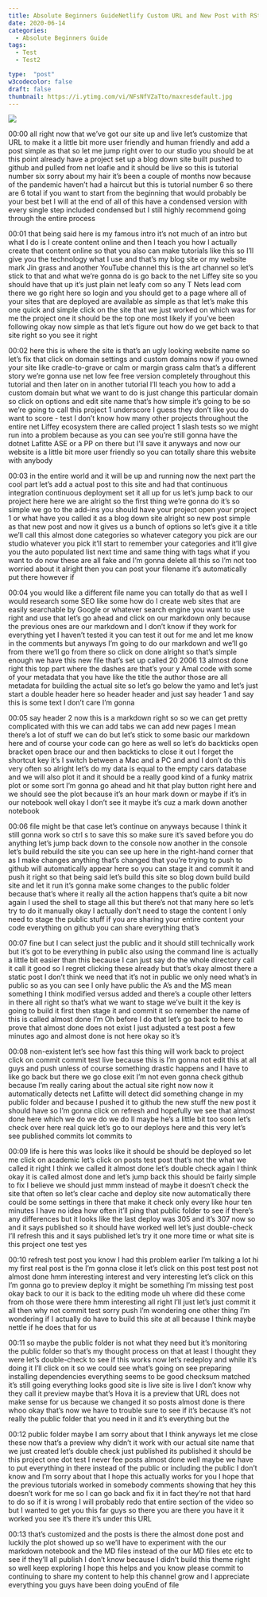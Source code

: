 ```yaml
---
title: Absolute Beginners GuideNetlify Custom URL and New Post with RStudio Blogdown Hugo
date: 2020-06-14
categories:
  - Absolute Beginners Guide
tags:
  - Test
  - Test2

type:  "post"
w3codecolor: false
draft: false
thumbnail: https://i.ytimg.com/vi/NFsNfVZaTto/maxresdefault.jpg
---
```


<a href="https://www.youtube.com/watch?v=NFsNfVZaTto">
<img src="auto-posts/images/57-AbsoluteBeginnersGuide-BlogdownHugotoGitHubwithRStudio.mp4.jpg">
</a>









00:00
all right now that we've got our site up and live let's customize that URL to
make it a little bit more user friendly and human friendly and add a post simple
as that so let me jump right over to our studio you should be at this point
already have a project set up a blog down site built pushed to github and
pulled from net loafie and it should be live so this is tutorial number six
sorry about my hair it's been a couple of months now because of the pandemic
haven't had a haircut but this is tutorial number 6 so there are 6 total
if you want to start from the beginning that would probably be your best bet I
will at the end of all of this have a condensed version with every single step
included condensed but I still highly recommend going through the entire process

00:01
that being said here is my famous intro it's not much of an intro but what I do
is I create content online and then I teach you how I actually create that
content online so that you also can make
tutorials like this so I'll give you the
technology what I use and that's my blog site or my website mark Jin grass and
another YouTube channel this is the art channel so let's stick to that and what
we're gonna do is go back to the net Liffey site so you should have that up
it's just plain net leafy com so any T Nets lead com there we go right here
so login and you should get to a page where all of your sites that are
deployed are available as simple as that let's make this one quick and simple
click on the site that we just worked on which was for me the project one it
should be the top one most likely if you've been following okay now simple as
that let's figure out how do we get back to that site right so you see it right

00:02
here this is where the site is that's an ugly
looking website name so let's fix that click on domain settings and custom
domains now if you owned your site like cradle-to-grave
or calm or margin grass calm that's a different story
we're gonna use net low fee free version completely throughout this
tutorial and then later on in another tutorial I'll teach you how to add a
custom domain but what we want to do is just change this particular domain so
click on options and edit site name that's how simple it's going to be so
we're going to call this project 1 underscore I guess they don't like you
do want to score - test I don't know how many other projects throughout the
entire net Liffey ecosystem there are called project 1 slash tests so we might
run into a problem because as you can see you're still gonna have the dotnet
Lafitte ASE or a PP on there but I'll save it anyways and now our website is a
little bit more user friendly so you can totally share this website with anybody

00:03
in the entire world and it will be up and running now the
next part the cool part let's add a actual post to this site and had that
continuous integration continuous deployment set it all up for us let's
jump back to our project here here we are alright so the first thing we're gonna
do it's so simple we go to the add-ins you should have your project open your
project 1 or what have you called it as a blog down site alright so new post
simple as that new post and now it gives
us a bunch of options so let's give it a title we'll call this almost done
categories so whatever category you pick are our studio whatever you pick it'll
start to remember your categories and it'll give you the auto populated list
next time and same thing with tags what if you want to do now these are all fake
and I'm gonna delete all this so I'm not too worried about it
alright then you can post your filename it's automatically put there however if

00:04
you would like a different file name you can totally do that as well I would
research some SEO like some how do I create web sites that are easily
searchable by Google or whatever search engine you want to use right and use
that let's go ahead and click on our markdown only because the previous ones
are our markdown and I don't know if they work for everything yet I haven't
tested it you can test it out for me and let me know in the comments but anyways
I'm going to do our markdown and we'll go from there we'll go from
there so click on done alright so that's simple enough we have this new file
that's set up called 20 2006 13 almost done right this top part where the
dashes are that's your y Amal code with some of your metadata that you have like
the title the author those are all metadata for building the actual site so
let's go below the yamo and let's just start a double header here so header
header and just say header 1 and say this is some text I don't care I'm gonna

00:05
say header 2 now this is a markdown right so so we can get pretty
complicated with this we can add tabs we can add new pages I mean there's a lot
of stuff we can do but let's stick to some basic our markdown here and of
course your code can go here as well so let's do backticks
open bracket open brace our and then backticks to close it out I forget the
shortcut key it's I switch between a Mac and a PC and and I don't do this very
often so alright let's do my data is equal to the empty cars database and we
will also plot it and it should be a really good kind of a funky matrix plot
or some sort I'm gonna go ahead and hit that play button right here and we
should see the plot because it's an hour mark down or maybe if it's in our
notebook well okay I don't see it maybe it's cuz a mark down another notebook

00:06
file might be that case let's continue on anyways because I think it still
gonna work so ctrl s to save this so make sure it's saved before you do
anything let's jump back down to the console now another in the console let's
build rebuild the site you can see up here in the right-hand corner that as I
make changes anything that's changed that you're trying to push to github
will automatically appear here so you can stage it and commit it and push it
right so that being said let's build this site so blog down build build site
and let it run it's gonna make some changes to the public folder because
that's where it really all the action happens
that's quite a bit now again I used the shell to stage all this but there's not
that many here so let's try to do it manually okay I actually don't need to
stage the content I only need to stage the public stuff if you are sharing your
entire content your code everything on github you can share everything that's

00:07
fine but I can select just the public and it should still technically work but
it's got to be everything in public also using the command line is actually a
little bit easier than this because I can just say do the whole directory call
it call it good so I regret clicking these already but
that's okay almost there a static post I don't think we need that it's not in
public we only need what's in public so as you can see I only have public the
A's and the MS mean something I think modified versus added and there's a
couple other letters in there all right so that's what we want to stage we've
built it the key is going to build it first then stage it and commit it so
remember the name of this is called almost done I'm Oh before I do that
let's go back to here to prove that almost done does not exist I just
adjusted a test post a few minutes ago and almost done is not here okay so it's

00:08
non-existent let's see how fast this thing will work back to project click on
commit commit test live because this is I'm gonna not edit this at all guys and
push unless of course something drastic happens and I have to like go back but
there we go close exit I'm not even gonna check github because I'm really
caring about the actual site right now now it automatically detects net Lafitte
will detect did something change in my public folder and because I pushed it to
github the new stuff the new post it should have so I'm gonna click on
refresh and hopefully we see that almost done here which we do we do we do II
maybe he's a little bit too soon let's check over here real quick let's go to
our deploys here and this very let's see published commits lot commits to

00:09
life is here this was looks like it should be should be deployed so let me
click on academic let's click on posts test post that's not the what we called
it right I think we called it almost done let's double check again I think
okay it is called almost done and let's jump back this should be fairly simple
to fix I believe we should just mmm instead of maybe it doesn't check the
site that often so let's clear cache and deploy site now automatically there
could be some settings in there that make it check only every like hour ten
minutes I have no idea how often it'll ping that public folder to see if
there's any differences but it looks like the last deploy was 305 and it's
307 now so and it says published so it should have worked well let's just
double-check I'll refresh this and it says published let's try it one more
time or what site is this project one test yes

00:10
refresh test post you know I had this problem earlier I'm talking a lot hi my
first real post is the I'm gonna close it let's click on this post test post
not almost done hmm interesting interest and very
interesting let's click on this I'm gonna go to preview deploy it might be
something I'm missing test post okay back to our it is back to the editing
mode uh where did these come from oh those were there hmm interesting
all right I'll just let's just commit it all then why not commit test sorry
push I'm wondering one other thing I'm wondering if I actually do have to build
this site at all because I think maybe nettle if he does that for us

00:11
so maybe the public folder is not what they need but it's monitoring the public
folder so that's my thought process on that at least I thought they were
let's double-check to see if this works now let's redeploy and while it's doing
it I'll click on it so we could see what's going on see preparing installing
dependencies everything seems to be good checksum matched it's still going
everything looks good site is live site is live I don't know why they call it
preview maybe that's Hova it is a preview that
URL does not make sense for us because we changed it so posts almost done is
there whoo okay that's now we have to trouble sure to see if it's because it's
not really the public folder that you need in it and it's everything but the

00:12
public folder maybe I am sorry about that I think anyways let me close these now
that's a preview why didn't it work with our actual site name that we just
created let's double check just published its published it should be
this project one dot test I never fee posts almost done well maybe we have to
put everything in there instead of the public or including the public I don't
know and I'm sorry about that I hope this actually works for you I hope that
the previous tutorials worked in somebody comments showing that hey this
doesn't work for me so I can go back and fix it in fact they're not that hard to
do so if it is wrong I will probably redo that entire section of the video so
but I wanted to get you this far guys so there you are there you have it it
worked you see it's there it's under this URL

00:13
that's customized and the posts is there the almost done post and luckily the
plot showed up so we'll have to experiment with the our markdown
notebook and the MD files instead of the our MD files etc etc to see if they'll
all publish I don't know because I didn't build this theme right so well
keep exploring I hope this helps and you know please commit
to continuing to share my content to help this channel grow and I appreciate
everything you guys have been doing youEnd of file

